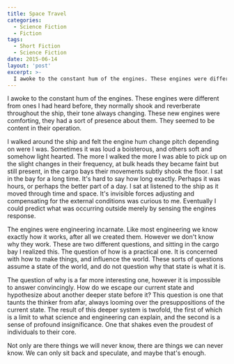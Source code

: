 ```yaml
---
title: Space Travel
categories:
  - Science Fiction
  - Fiction
tags:
  - Short Fiction
  - Science Fiction
date: 2015-06-14
layout: 'post'
excerpt: >-
  I awoke to the constant hum of the engines. These engines were different from ones I had heard before, they normally shook and reverberate throughout the ship, their tone always changing. These new engines were comforting, they had a sort of presence about them. They seemed to be content in their operation.
---
```


I awoke to the constant hum of the engines. These engines were different from ones I had heard before, they normally shook and reverberate throughout the ship, their tone always changing. These new engines were comforting, they had a sort of presence about them. They seemed to be content in their operation.

I walked around the ship and felt the engine hum change pitch depending on were I was. Sometimes it was loud a boisterous, and others soft and somehow light hearted. The more I walked the more I was able to pick up on the slight changes in their frequency, at bulk heads they became faint but still present, in the cargo bays their movements subtly shook the floor. I sat in the bay for a long time. It's hard to say how long exactly. Perhaps it was hours, or perhaps the better part of a day. I sat at listened to the ship as it moved through time and space. It's invisible forces adjusting and compensating for the external conditions was curious to me. Eventually I could predict what was occurring outside merely by sensing the engines response.

The engines were engineering incarnate. Like most engineering we know exactly how it works, after all we created them. However we don't know why they work. These are two different questions, and sitting in the cargo bay I realized this. The question of how is a practical one. It is concerned with how to make things, and influence the world. These sorts of questions assume a state of the world, and do not question why that state is what it is.

The question of why is a far more interesting one, however it is impossible to answer convincingly. How do we escape our current state and hypothesize about another deeper state before it? This question is one that taunts the thinker from afar, always looming over the presuppositions of the current state. The result of this deeper system is twofold, the first of which is a limit to what science and engineering can explain, and the second is a sense of profound insignificance. One that shakes even the proudest of individuals to their core.

Not only are there things we will never know, there are things we can never know. We can only sit back and speculate, and maybe that's enough.
